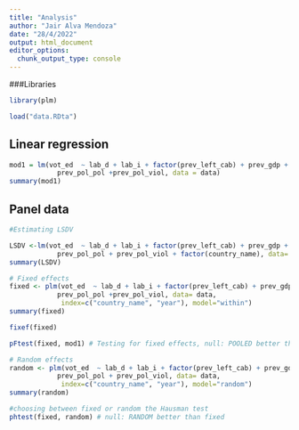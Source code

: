 ```yaml
---
title: "Analysis"
author: "Jair Alva Mendoza"
date: "28/4/2022"
output: html_document
editor_options: 
  chunk_output_type: console
---
```


###Libraries
```r
library(plm)
```

```r
load("data.RDta")
```

## Linear regression
```r
mod1 = lm(vot_ed  ~ lab_d + lab_i + factor(prev_left_cab) + prev_gdp +
            prev_pol_pol +prev_pol_viol, data = data)
summary(mod1)
```

## Panel data
```r
#Estimating LSDV

LSDV <-lm(vot_ed  ~ lab_d + lab_i + factor(prev_left_cab) + prev_gdp +
            prev_pol_pol + prev_pol_viol + factor(country_name), data= data)
summary(LSDV)

# Fixed effects
fixed <- plm(vot_ed  ~ lab_d + lab_i + factor(prev_left_cab) + prev_gdp +
            prev_pol_pol +prev_pol_viol, data= data, 
             index=c("country_name", "year"), model="within")
summary(fixed)

fixef(fixed)

pFtest(fixed, mod1) # Testing for fixed effects, null: POOLED better than fixed

# Random effects
random <- plm(vot_ed  ~ lab_d + lab_i + factor(prev_left_cab) + prev_gdp +
            prev_pol_pol + prev_pol_viol, data= data, 
             index=c("country_name", "year"), model="random")
summary(random)

#choosing between fixed or random the Hausman test
phtest(fixed, random) # null: RANDOM better than fixed 
```

